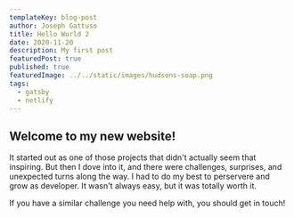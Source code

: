```yaml
---
templateKey: blog-post
author: Joseph Gattuso
title: Hello World 2
date: 2020-11-20
description: My first post
featuredPost: true
published: true
featuredImage: ../../static/images/hudsons-soap.png
tags:
  - gatsby
  - netlify
---
```


## Welcome to my new website!

It started out as one of those projects that didn't actually seem that inspiring. But then I dove into it, and there were challenges, surprises, and unexpected turns along the way. I had to do my best to perservere and grow as developer. It wasn't always easy, but it was totally worth it.

If you have a similar challenge you need help with, you should get in touch!
